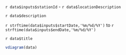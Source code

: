 
`r data$inputs$stationId` - `r data$locationDescription`

`r data$description`

`r strftime(data$inputs$startDate,'%m/%d/%Y')` to 
`r strftime(data$inputs$endDate,'%m/%d/%Y')`

`r data$title`  

```r
vdiagram(data)
```
